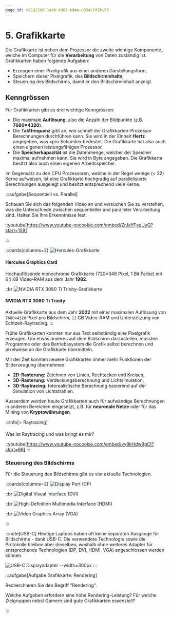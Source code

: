 ```yaml
---
page_id: d612c58d-1ae6-4d62-b94a-d834c7d2b195
---
```


# 5. Grafikkarte

Die Grafikkarte ist neben dem Prozessor die zweite wichtige Komponente, welche im Computer für die **Verarbeitung** von Daten zuständig ist. Grafikkarten haben folgende Aufgaben:

- Erzeugen einer Pixelgrafik aus einer anderen Darstellungsform,
- Speichern dieser Pixelgrafik, des **Bildschirminhalts**,
- Steuerung des Bildschirms, damit er den Bildschirminhalt anzeigt.


## Kenngrössen

Für Grafikkarten gibt es drei wichtige Kenngrössen:

- Die maximale **Auflösung**, also die Anzahl der Bildpunkte (z.B. __7680×4320__).
- Die **Taktfrequenz** gibt an, wie schnell der Grafikkarten-Prozessor Berechnungen durchführen kann. Sie wird in der Einheit **Hertz** angegeben, was «pro Sekunde» bedeutet. Die Grafikkarte hat also auch einen eigenen leistungsfähigen Prozessor.
- Die **Speicherkapazität** ist die Datenmenge, welcher der Speicher maximal aufnehmen kann. Sie wird in Byte angegeben. Die Grafikkarte besitzt also auch einen eigenen Arbeitsspeicher.

Im Gegensatz zu den CPU Prozessoren, welche in der Regel wenige (< 32) Kerne aufweisen, ist eine Grafikkarte hochgradig auf parallelisierte Berechnungen ausgelegt und besitzt entsprechend viele Kerne.

:::aufgabe[Sequentiell vs. Parallel]
<Answer type="state" id="6b6cdbde-323a-43a5-b869-ce39c570af88" />

Schauen Sie sich das folgenden Video an und versuchen Sie zu verstehen, was die Unterschiede zwischen sequentieller und paralleler Verarbeitung sind. Halten Sie Ihre Erkenntnisse fest.

::youtube[https://www.youtube-nocookie.com/embed/ZrJeYFxpUyQ?start=159]

<Answer type="text" id="b60306a9-b13d-445d-a422-51ea087717bc" />
:::

:::cards{columns=2}
![Hercules-Grafikkarte](images/05-hercules.png)

#### Hercules Graphics Card
Hochauflösende monochrome Grafikkarte (720×348 Pixel, 1 Bit Farbe) mit 64 KB Video-RAM aus dem Jahr **1982**.

::br
![NVIDIA RTX 3080 Ti Trinity-Grafikkarte](images/05-nvidia-rtx-3080-trinity.jpg)
#### NVIDIA RTX 3080 Ti Trinity

Aktuelle Grafikkarte aus dem Jahr **2022** mit einer maximalen Auflösung von `7680×4320` Pixel pro Bildschirm, `12` GB Video-RAM und Unterstützung von Echtzeit-Raytracing.
:::

Frühe Grafikkarten konnten nur aus Text selbständig eine Pixelgrafik erzeugen. Um etwas anderes auf dem Bildschirm darzustellen, mussten Programme oder das Betriebssystem die Grafik selbst berechnen und pixelweise an die Grafikkarte übermitteln.

Mit der Zeit konnten neuere Grafikkarten immer mehr Funktionen der Bilderzeugung übernehmen:

- **2D-Rasterung:** Zeichnen von Linien, Rechtecken und Kreisen,
- **3D-Rasterung:** Verdeckungsberechnung und Lichtsimulation,
- **3D-Raytracing:** fotorealistische Berechnung basierend auf der Simulation von Lichtstrahlen.

Ausserdem werden heute Grafikkarten auch für aufwändige Berechnungen in anderen Bereichen eingesetzt, z.B. für **neuronale Netze** oder für das Mining von **Kryptowährungen**.


:::info[⭐️ Raytracing]

Was ist Raytracing und was bringt es mir?

::youtube[https://www.youtube-nocookie.com/embed/vy8kHdw9gCI?start=66]
:::

### Steuerung des Bildschirms

Für die Steuerung des Bildschirms gibt es vier aktuelle Technologien.

:::cards{columns=2}
![Display Port (DP)](images/05-dp.png)

::br
![Digital Visual Interface (DVI)](images/05-dvi.png)

::br
![High-Definition Multimedia Interface (HDMI)](images/05-hdmi.png)

::br
![Video Graphics Array (VGA)](images/05-vga.png)

:::

:::note[USB-C]
Heutige Laptops haben oft keine separaten Ausgänge für Bildschirme - dank USB-C. Die verwendete Technologie sowie die Protokolle bleiben aber dieselben, weshalb ohne weiteres Adapter für entsprechende Technologien (DP, DVI, HDMI, VGA) angeschlossen werden können.

![USB-C Displayadapter --width=300px](images/05-usbc-adapter.jpg)
:::

:::aufgabe[Aufgabe Grafikkarte: Rendering]
<Answer type="state" id="ff40f1f1-5667-4978-a848-e4da4532b658" />

Recherchieren Sie den Begriff "Rendering".

<Answer type="text" id="30ee181c-fe31-4362-8274-68fd87478824" />

Welche Aufgaben erfordern eine hohe Rendering-Leistung? Für welche Zielgruppen nebst Gamern sind gute Grafikkarten essenziell?

<Answer type="text" id="bdf478bd-68f0-4980-b98e-74fd2be9065b" />
:::
